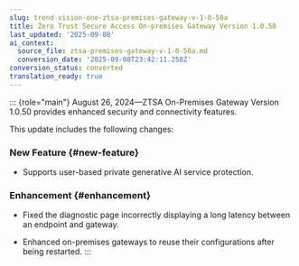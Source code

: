 ```yaml
---
slug: trend-vision-one-ztsa-premises-gateway-v-1-0-50a
title: Zero Trust Secure Access On-premises Gateway Version 1.0.50
last_updated: '2025-09-08'
ai_context:
  source_file: ztsa-premises-gateway-v-1-0-50a.md
  conversion_date: '2025-09-08T23:42:11.258Z'
conversion_status: converted
translation_ready: true
---
```


::: {role="main"}
August 26, 2024—ZTSA On-Premises Gateway Version 1.0.50 provides enhanced security and connectivity features.

This update includes the following changes:

### New Feature {#new-feature}

- Supports user-based private generative AI service protection.

### Enhancement {#enhancement}

- Fixed the diagnostic page incorrectly displaying a long latency between an endpoint and gateway.

- Enhanced on-premises gateways to reuse their configurations after being restarted.
:::
